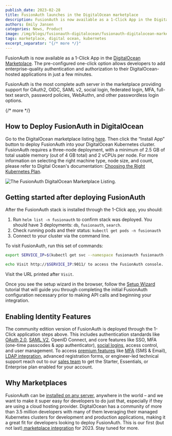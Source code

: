 ```yaml
---
publish_date: 2023-02-28 
title: FusionAuth launches in the DigitalOcean marketplace
description: FusionAuth is now available as a 1-Click App in the DigitalOcean Marketplace. The pre-configured one-click option allows developers to add enterprise-quality authentication and authorization to their DigitalOcean-hosted applications in just a few minutes.
authors: Emily Jansen
categories: News, Product
image: /img/blogs/fusionauth-digitalocean/fusionauth-digitalocean-marketplace-header.png
tags: marketplace, digital ocean, kubernetes
excerpt_separator: "{/* more */}"
---
```

FusionAuth is now available as a 1-Click App in the [DigitalOcean Marketplace](https://marketplace.digitalocean.com/apps/fusionauth). The pre-configured one-click option allows developers to add enterprise-quality authentication and authorization to their DigitalOcean-hosted applications in just a few minutes. 

FusionAuth is the most complete auth server in the marketplace providing support for OAuth2, OIDC, SAML v2, social login, federated login, MFA, full-text search, password policies, WebAuthn, and other passwordless login options. 

{/* more */}

## How to Deploy FusionAuth in DigitalOcean

Go to the DigitalOcean marketplace listing [here](https://marketplace.digitalocean.com/apps/fusionauth). Then click the “Install App” button to deploy FusionAuth into your DigitalOcean Kubernetes cluster. FusionAuth requires a three-node deployment, with a minimum of 2.5 GB of total usable memory (out of 4 GB total) and 2 vCPUs per node. For more information on selecting the right machine type, node size, and count, please refer to Digital Ocean's documentation: [Choosing the Right Kubernetes Plan](https://docs.digitalocean.com/products/kubernetes/concepts/choosing-a-plan/).

![The FusionAuth DigitalOcean Marketplace Listing.](/img/blogs/fusionauth-digitalocean/marketplace-listing.png)


## Getting started after deploying FusionAuth

After the FusionAuth stack is installed through the 1-Click app, you should: 

1. Run `helm list -n fusionauth` to confirm stack was deployed. You should have 3 deployments: `db`, `fusionauth`, `search`.
1. Check running pods and their status: `kubectl get pods -n fusionauth`
1. Connect to your cluster via the command line.

To visit FusionAuth, run this set of commands:

```bash
export SERVICE_IP=$(kubectl get svc --namespace fusionauth fusionauth -o jsonpath='{.status.loadBalancer.ingress[0].ip}')

echo Visit http://$SERVICE_IP:9011/ to access the FusionAuth console.
```

Visit the URL printed after `Visit`.

Once you see the setup wizard in the browser, follow the [Setup Wizard](/docs/get-started/download-and-install/setup-wizard) tutorial that will guide you through completing the initial FusionAuth configuration necessary prior to making API calls and beginning your integration.

## Enabling Identity Features

The community edition version of FusionAuth is deployed through the 1-Click application steps above. This includes authentication standards like [OAuth 2.0](/docs/lifecycle/authenticate-users/oauth/), [SAML V2](/docs/lifecycle/authenticate-users/saml/), OpenID Connect, and core features like SSO, MFA (one-time passcodes & app authenticator), [social logins](/docs/lifecycle/authenticate-users/identity-providers/), access control, and user management. To access [premium features](/docs/get-started/core-concepts/premium-features) like [MFA](/docs/lifecycle/authenticate-users/multi-factor-authentication#overview) (SMS & Email), [LDAP integration](/docs/lifecycle/migrate-users/connectors/ldap-connector), advanced registration forms, or engineer-led technical support reach out to our [sales team](/) to get the Starter, Essentials, or Enterprise plan enabled for your account. 

## Why Marketplaces

FusionAuth can be [installed on any server](/platform/self-hosting), anywhere in the world – and we want to make it super easy for developers to do just that, especially if they are using a cloud hosting provider.  DigitalOcean has a community of more than 3.5 million developers with many of them leveraging their managed Kubernetes clusters for development and production applications, making it a great fit for developers looking to deploy FusionAuth. This is our first (but not last)[ marketplace integration](/docs/get-started/run-in-the-cloud/marketplaces) for 2023. Stay tuned for more. 

